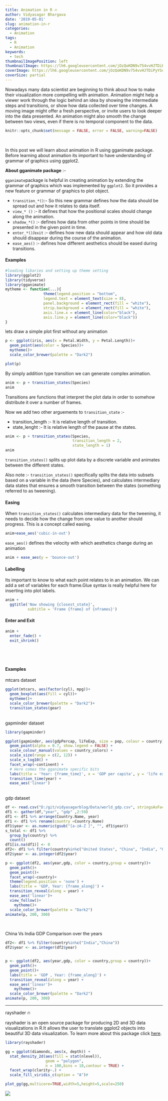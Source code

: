 ```yaml
---
title: Animation in R 🔥
author: Vidyasagar Bhargava
date: '2019-05-01'
slug: animation-in-r
categories:
  - Animation
tags:
  - R
  - Animation
keywords:
  - tech
thumbnailImagePosition: left
thumbnailImage: https://lh6.googleusercontent.com/jOzQoKDN9v754vvHJTDiPyYSo8k73_w0XqtAzurTXXO0W9AEEs45r_N5z5o=w2400
coverImage: https://lh6.googleusercontent.com/jOzQoKDN9v754vvHJTDiPyYSo8k73_w0XqtAzurTXXO0W9AEEs45r_N5z5o=w2400
coverSize: partial
---
```


Nowadays many data scientist are beginning to think about how to make their visualization more compelling with animation. Animation might help a viewer work through the logic behind an
idea by showing the intermediate steps and transitions, or show how data collected over time changes. A moving image might offer a fresh perspective, or invite users to look deeper into the data presented. An animation might also smooth the change between two views, even if there is no temporal component to the data.    



```r
knitr::opts_chunk$set(message = FALSE, error = FALSE, warning=FALSE)
```


<br> 

In this post we will learn about animation in R using gganimate package. Before learning about animation its important to have understanding of grammar of graphics using ggplot2.  


**About gganimate package** :-  


```gganimate ```package is helpful in creating animation by extending the grammar of graphics which was implemented by ```ggplot2```. So it provides a new feature or grammar of graphics to plot object.

-  ```transition_*() ```:-  So this new grammar defines how the data should be spread out and how it relates to data itself.   
-  ```view_* ()```  :- it defines that how the positional scales should change along the animation.   
-  ```shadow_*()``` :- defines how data from other points in time should be presented in the given point in time.  
-  ```enter_*()```/```exit``` :- defines how new data should appear and how old data should disappear during the course of the animation.  
-  ```ease_aes()``` :- defines how different aesthetics should be eased during transitions.  


#### Examples  


```r
#loading libaries and setting up theme setting 
library(ggplot2)
library(tidyverse)
library(gganimate)
mytheme <- function(...){
                 theme(legend.position = "bottom", 
                 legend.text = element_text(size = 8),
                 panel.background = element_rect(fill = "white"),
                 strip.background = element_rect(fill = "white"),
                 axis.line.x = element_line(color="black"),
                 axis.line.y = element_line(color="black"))
}
```





lets draw a simple plot first without any animation  

```r

p <- ggplot(iris, aes(x = Petal.Width, y = Petal.Length))+
  geom_point(aes(color = Species))+
  mytheme()+
  scale_color_brewer(palette = "Dark2")

plot(p)
```


By simply addition type transition we can generate complex animation.  


```r
anim <- p + transition_states(Species)
anim
```


Transitions are functions that interpret the plot data in order to somehow distribute it over a number of frames.  


Now we add two other arguements to ```transition_state``` :-

- transition_length :- It is relative length of transition.  
- state_lenght  :- It is relative length of the pause at the states.    


```r
anim <- p + transition_states(Species, 
                              transition_length = 2,
                              state_length = 1)
anim
```


```transition_states()``` splits up plot data by a discrete variable and animates between the different states.  

Also note :- ```transition_states()``` specifically splits the data into subsets based on a variable in the data (here Species), and calculates intermediary data states that ensures a smooth transition between the states (something referred to as tweening).  


#### Easing

When ```transition_states()``` calculates intermediary data for the tweening, it needs to decide how the change from one value to another should progress. This is a concept called easing.   


```r
anim+ease_aes('cubic-in-out')
```


```ease_aes()``` defines the velocity with which aesthetics change during an animation 

```r
anim + ease_aes(y = 'bounce-out')
```




#### Labelling  

Its important to know to what each point relates to in an animation. We can add a set of variables for each
frame.Glue syntax is really helpful here for inserting into plot labels.  

```r
anim + 
  ggtitle('Now showing {closest_state}',
          subtitle = 'Frame {frame} of {nframes}')
```


#### Enter and Exit  

```r
anim + 
  enter_fade() + 
  exit_shrink()
```

<br>
-------------------------------------------------------------------------------------------------


#### Examples   


mtcars dataset  

```r
ggplot(mtcars, aes(factor(cyl), mpg))+
  geom_boxplot(aes(fill = cyl))+
  mytheme()+
  scale_color_brewer(palette = "Dark2")+
  transition_states(gear)
```

<br>
gapminder dataset   
```r
library(gapminder)

ggplot(gapminder, aes(gdpPercap, lifeExp, size = pop, colour = country)) +
  geom_point(alpha = 0.7, show.legend = FALSE) +
  scale_colour_manual(values = country_colors) +
  scale_size(range = c(2, 12)) +
  scale_x_log10() +
  facet_wrap(~continent) +
  # Here comes the gganimate specific bits
  labs(title = 'Year: {frame_time}', x = 'GDP per capita', y = 'life expectancy') +
  transition_time(year) +
  ease_aes('linear')
```

<br>
gdp dataset  

```r
df <- read.csv("D:/git/vidyasagarblog/Data/world_gdp.csv", stringsAsFactors = FALSE)
df1 <- gather(df,"year", "gdp" ,2:59)
df1 <- df1 %>% arrange(Country.Name, year)
df1 <- df1 %>% rename(country =Country.Name)
df1$year <- as.numeric(gsub("[a-zA-Z ]", "", df1$year))
s_total <- df1 %>%
  group_by(country) %>% 
  count()
df1[is.na(df1)] <- 0
df2<- df1 %>% filter(country%in%c("United States", "China", "India", "United Kingdom","Japan", "France" ,"Germany"))
df2$year <- as.integer(df2$year)
```


```r
p <- ggplot(df2, aes(year,gdp, color = country,group = country))+
  geom_path()+
  geom_point()+
  facet_wrap(~country)+
  theme(legend.position = 'none') +
  labs(title = 'GDP, Year: {frame_along}') +
  transition_reveal(along = year) +
  ease_aes('linear')+
  view_follow()+
    mytheme()+
  scale_color_brewer(palette = "Dark2")
animate(p, 200, 300)

```

<br>


China Vs India GDP Comparison over the years    

```r

df2<- df1 %>% filter(country%in%c("India","China"))
df2$year <- as.integer(df2$year)


p <- ggplot(df2, aes(year,gdp, color = country,group = country))+
  geom_path()+
  geom_point()+
  labs(title = 'GDP , Year: {frame_along}') +
  transition_reveal(along = year) +
  ease_aes('linear')+
    mytheme()+
  scale_color_brewer(palette = "Dark2")
animate(p, 200, 300)


```

-------------------------------------------------------------------------------------

rayshader 🔥

rayshader is an open source package for producing 2D and 3D data visualizations in R.It allows the user to translate  ggplot2 objects into beautiful 3D data visualization.  To learn more about this package click [here](https://www.rayshader.com/).  


```r
library(rayshader)

gg = ggplot(diamonds, aes(x, depth)) +
  stat_density_2d(aes(fill = stat(nlevel)), 
                  geom = "polygon",
                  n = 100,bins = 10,contour = TRUE) +
  facet_wrap(clarity~.) +
  scale_fill_viridis_c(option = "A")#

plot_gg(gg,multicore=TRUE,width=5,height=5,scale=250)
```


![](https://lh6.googleusercontent.com/jOzQoKDN9v754vvHJTDiPyYSo8k73_w0XqtAzurTXXO0W9AEEs45r_N5z5o=w2400)



